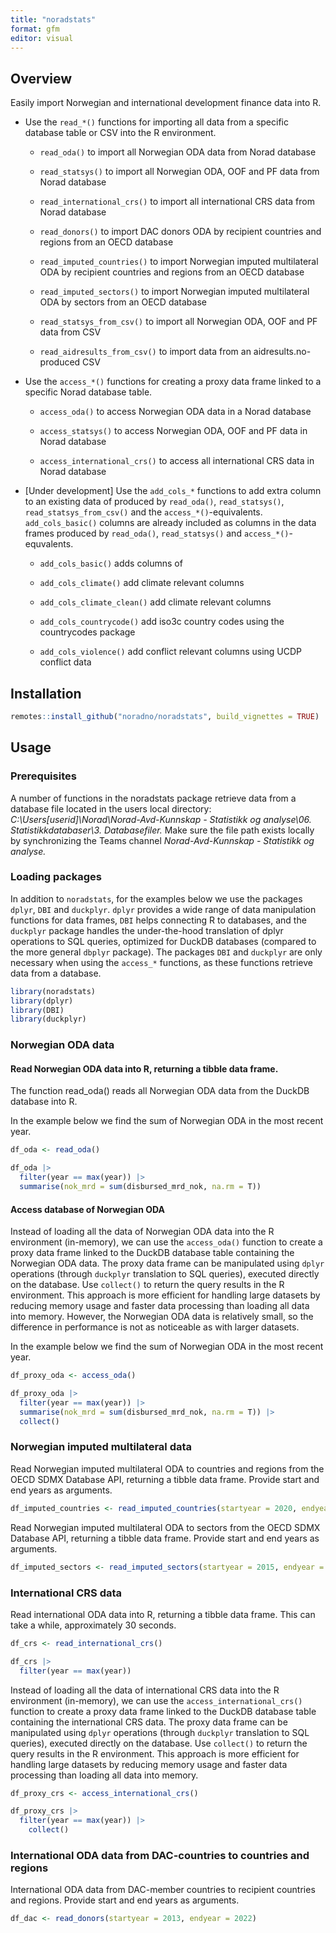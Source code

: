 ```yaml
---
title: "noradstats"
format: gfm
editor: visual
---
```


## Overview

Easily import Norwegian and international development finance data into R.

-   Use the `read_*()` functions for importing all data from a specific database table or CSV into the R environment.

    -   `read_oda()` to import all Norwegian ODA data from Norad database

    -   `read_statsys()` to import all Norwegian ODA, OOF and PF data from Norad database

    -   `read_international_crs()` to import all international CRS data from Norad database

    -   `read_donors()` to import DAC donors ODA by recipient countries and regions from an OECD database

    -   `read_imputed_countries()` to import Norwegian imputed multilateral ODA by recipient countries and regions from an OECD database

    -   `read_imputed_sectors()` to import Norwegian imputed multilateral ODA by sectors from an OECD database

    -   `read_statsys_from_csv()` to import all Norwegian ODA, OOF and PF data from CSV

    -   `read_aidresults_from_csv()` to import data from an aidresults.no-produced CSV

-   Use the `access_*()` functions for creating a proxy data frame linked to a specific Norad database table.

    -   `access_oda()` to access Norwegian ODA data in a Norad database

    -   `access_statsys()` to access Norwegian ODA, OOF and PF data in Norad database

    -   `access_international_crs()` to access all international CRS data in Norad database

-   \[Under development\] Use the `add_cols_*` functions to add extra column to an existing data of produced by `read_oda()`, `read_statsys()`, `read_statsys_from_csv()` and the `access_*()`-equivalents. `add_cols_basic()` columns are already included as columns in the data frames produced by `read_oda()`, `read_statsys()` and `access_*()`-equvalents.

    -   `add_cols_basic()` adds columns of

    -   `add_cols_climate()` add climate relevant columns

    -   `add_cols_climate_clean()` add climate relevant columns

    -   `add_cols_countrycode()` add iso3c country codes using the countrycodes package

    -   `add_cols_violence()` add conflict relevant columns using UCDP conflict data

## Installation

```r
remotes::install_github("noradno/noradstats", build_vignettes = TRUE)
```

## Usage

### Prerequisites

A number of functions in the noradstats package retrieve data from a database file located in the users local directory: *C:\\Users\[userid\]\\Norad\\Norad-Avd-Kunnskap - Statistikk og analyse\\06. Statistikkdatabaser\\3. Databasefiler.* Make sure the file path exists locally by synchronizing the Teams channel *Norad-Avd-Kunnskap - Statistikk og analyse.*

### Loading packages

In addition to `noradstats`, for the examples below we use the packages `dplyr`, `DBI` and `duckplyr`. `dplyr` provides a wide range of data manipulation functions for data frames, `DBI` helps connecting R to databases, and the `duckplyr` package handles the under-the-hood translation of dplyr operations to SQL queries, optimized for DuckDB databases (compared to the more general `dbplyr` package). The packages `DBI` and `duckplyr` are only necessary when using the `access_*` functions, as these functions retrieve data from a database.

```r
library(noradstats)
library(dplyr)
library(DBI)
library(duckplyr)
```

### Norwegian ODA data

#### Read Norwegian ODA data into R, returning a tibble data frame.

The function read_oda() reads all Norwegian ODA data from the DuckDB database into R.

In the example below we find the sum of Norwegian ODA in the most recent year.

```r
df_oda <- read_oda()

df_oda |> 
  filter(year == max(year)) |> 
  summarise(nok_mrd = sum(disbursed_mrd_nok, na.rm = T))
```

#### Access database of Norwegian ODA

Instead of loading all the data of Norwegian ODA data into the R environment (in-memory), we can use the `access_oda()` function to create a proxy data frame linked to the DuckDB database table containing the Norwegian ODA data. The proxy data frame can be manipulated using `dplyr` operations (through `duckplyr` translation to SQL queries), executed directly on the database. Use `collect()` to return the query results in the R environment. This approach is more efficient for handling large datasets by reducing memory usage and faster data processing than loading all data into memory. However, the Norwegian ODA data is relatively small, so the difference in performance is not as noticeable as with larger datasets.

In the example below we find the sum of Norwegian ODA in the most recent year.

```r
df_proxy_oda <- access_oda()

df_proxy_oda |> 
  filter(year == max(year)) |> 
  summarise(nok_mrd = sum(disbursed_mrd_nok, na.rm = T)) |> 
  collect()

```

### Norwegian imputed multilateral data

Read Norwegian imputed multilateral ODA to countries and regions from the OECD SDMX Database API, returning a tibble data frame. Provide start and end years as arguments.

```r
df_imputed_countries <- read_imputed_countries(startyear = 2020, endyear = 2022)
```

Read Norwegian imputed multilateral ODA to sectors from the OECD SDMX Database API, returning a tibble data frame. Provide start and end years as arguments.

```r
df_imputed_sectors <- read_imputed_sectors(startyear = 2015, endyear = 2022)
```

### International CRS data

Read international ODA data into R, returning a tibble data frame. This can take a while, approximately 30 seconds.

```r
df_crs <- read_international_crs()

df_crs |> 
  filter(year == max(year))
```

Instead of loading all the data of international CRS data into the R environment (in-memory), we can use the `access_international_crs()` function to create a proxy data frame linked to the DuckDB database table containing the international CRS data. The proxy data frame can be manipulated using `dplyr` operations (through `duckplyr` translation to SQL queries), executed directly on the database. Use `collect()` to return the query results in the R environment. This approach is more efficient for handling large datasets by reducing memory usage and faster data processing than loading all data into memory.

```r
df_proxy_crs <- access_international_crs()

df_proxy_crs |> 
  filter(year == max(year)) |> 
    collect()

```

### International ODA data from DAC-countries to countries and regions

International ODA data from DAC-member countries to recipient countries and regions. Provide start and end years as arguments.

```r
df_dac <- read_donors(startyear = 2013, endyear = 2022)
```
